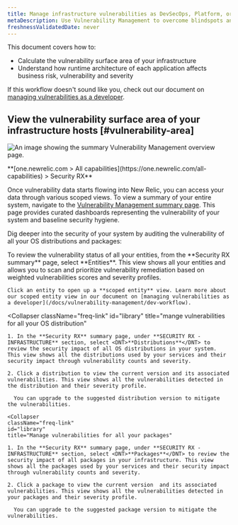 ```yaml
---
title: Manage infrastructure vulnerabilities as DevSecOps, Platform, or Security security team
metaDescription: Use Vulnerability Management to overcome blindspots and assign remediation to developers as a security team.
freshnessValidatedDate: never
---
```


This document covers how to:

* Calculate the vulnerability surface area of your infrastructure
* Understand how runtime architecture of each application affects business risk, vulnerability and severity

If this workflow doesn't sound like you, check out our document on [managing vulnerabilities as a developer](/docs/vulnerability-management/dev-workflow).


## View the vulnerability surface area of your infrastructure hosts [#vulnerability-area]

<img
  title="Security RX overview"
  alt="An image showing the summary Vulnerability Management overview page."
  src="/images/security_screenshot-infra.webp"
/>

<figcaption>
  <DNT>
    **[one.newrelic.com > All capabilities](https://one.newrelic.com/all-capabilities) > Security RX**
  </DNT>
</figcaption>

Once vulnerability data starts flowing into New Relic, you can access your data through various scoped views. To view a summary of your entire system, navigate to the [Vulnerability Management summary page](https://one.newrelic.com/vulnerability-management). This page provides curated dashboards representing the vulnerability of your system and baseline security hygiene.

Dig deeper into the security of your system by auditing the vulnerability of all your OS distributions and packages:

<CollapserGroup>
  <Collapser
    className="freq-link"
    id="entity"
    title="Manage vulnerabilities for all your entities"
  >
    To review the vulnerability status of all your entities, from the **Security RX summary** page, select <DNT>**Entities**</DNT>. This view shows all your entities and allows you to scan and prioritize vulnerability remediation based on weighted vulnerabilities scores and severity profiles.

    Click an entity to open up a **scoped entity** view. Learn more about our scoped entity view in our document on [managing vulnerabilities as a developer](/docs/vulnerability-management/dev-workflow).


  </Collapser>

  <Collapser
    className="freq-link"
    id="library"
    title="mange vulnerabilities for all your OS distribution"
  >
    1. In the **Security RX** summary page, under **SECURITY RX - INFRASTRUCTURE** section, select <DNT>**Distributions**</DNT> to review the security impact of all OS distributions in your system. This view shows all the distributions used by your services and their security impact through vulnerability counts and severity.

    2. Click a distribution to view the current version and its associated vulnerabilities. This view shows all the vulnerabilities detected in the distribution and their severity profile. 

      You can upgrade to the suggested distribution version to mitigate the vulnerabilities.


  

  </Collapser>

    <Collapser
    className="freq-link"
    id="library"
    title="Manage vulnerabilities for all your packages"
  >
    1. In the **Security RX** summary page, under **SECURITY RX - INFRASTRUCTURE** section, select <DNT>**Packages**</DNT> to review the security impact of all packages in your infrastructure. This view shows all the packages used by your services and their security impact through vulnerability counts and severity.

    2. Click a package to view the current version  and its associated vulnerabilities. This view shows all the vulnerabilities detected in your packages and their severity profile. 

      You can upgrade to the suggested package version to mitigate the vulnerabilities.

  </Collapser>

</CollapserGroup>
